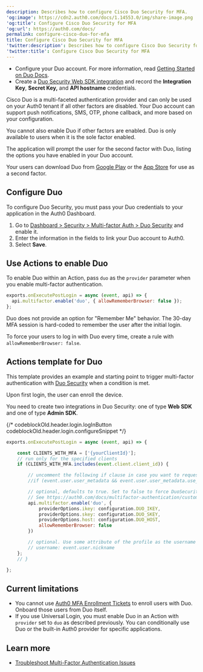 ```yaml
---
description: Describes how to configure Cisco Duo Security for MFA.
'og:image': https://cdn2.auth0.com/docs/1.14553.0/img/share-image.png
'og:title': Configure Cisco Duo Security for MFA
'og:url': https://auth0.com/docs/
permalink: configure-cisco-duo-for-mfa
title: Configure Cisco Duo Security for MFA
'twitter:description': Describes how to configure Cisco Duo Security for MFA.
'twitter:title': Configure Cisco Duo Security for MFA
---
```

<Card title="Before you start">

* Configure your Duo account. For more information, read [Getting Started on Duo Docs](https://duo.com/docs/getting-started#getting-started).
* Create a [Duo Security Web SDK integration](https://duo.com/docs/duoweb) and record the **Integration Key**, **Secret Key,** and **API hostname** credentials.

</Card>

Cisco Duo is a multi-faceted authentication provider and can only be used on your Auth0 tenant if all other factors are disabled. Your Duo account can support push notifications, SMS, OTP, phone callback, and more based on your configuration.

You cannot also enable Duo if other factors are enabled. Duo is only available to users when it is the sole factor enabled.

The application will prompt the user for the second factor with Duo, listing the options you have enabled in your Duo account.

Your users can download Duo from [Google Play](https://play.google.com/store/apps/details?id=com.duosecurity.duomobile) or the [App Store](https://itunes.apple.com/us/app/duo-mobile/id422663827?mt=8) for use as a second factor.

## Configure Duo

To configure Duo Security, you must pass your Duo credentials to your application in the <Tooltip tip="Auth0 Dashboard: Auth0's main product to configure your services." cta="View Glossary" href="/glossary?term=Auth0+Dashboard">Auth0 Dashboard</Tooltip>.

1. Go to [Dashboard > Security > Multi-factor Auth > Duo Security](https://manage.auth0.com/#/security/mfa/duo) and enable it.
2. Enter the information in the fields to link your Duo account to Auth0.
3. Select **Save**.

## Use Actions to enable Duo

To enable Duo within an Action, pass `duo` as the `provider` parameter when you enable <Tooltip tip="Multi-factor authentication (MFA): User authentication process that uses a factor in addition to username and password such as a code via SMS." cta="View Glossary" href="/glossary?term=multi-factor+authentication">multi-factor authentication</Tooltip>.

```js lines
exports.onExecutePostLogin = async (event, api) => {
  api.multifactor.enable('duo', { allowRememberBrowser: false });
};
```






Duo does not provide an option for "Remember Me" behavior. The 30-day MFA session is hard-coded to remember the user after the initial login.

To force your users to log in with Duo every time, create a rule with `allowRememberBrowser: false`.

## Actions template for Duo

This template provides an example and starting point to trigger multi-factor authentication with [Duo Security](http://duosecurity.com/) when a condition is met.

Upon first login, the user can enroll the device.

<Callout icon="file-lines" color="#0EA5E9" iconType="regular">

You need to create two integrations in Duo Security: one of type **Web SDK** and one of type **Admin SDK**.

</Callout>

{/* codeblockOld.header.login.logInButton codeblockOld.header.login.configureSnippet */}


```js lines
exports.onExecutePostLogin = async (event, api) => {

	const CLIENTS_WITH_MFA = ['{yourClientId}'];
	// run only for the specified clients
	if (CLIENTS_WITH_MFA.includes(event.client.client_id)) {

		// uncomment the following if clause in case you want to request a second factor only from user's that have user_metadata.use_mfa === true
		//if (event.user.user_metadata && event.user.user_metadata.use_mfa){

		// optional, defaults to true. Set to false to force DuoSecurity every time.
		// See https://auth0.com/docs/multifactor-authentication/custom#change-the-frequency-of-authentication-requests for details
		api.multifactor.enable('duo', {
			providerOptions.ikey: configuration.DUO_IKEY,
			providerOptions.skey: configuration.DUO_SKEY,
			providerOptions.host: configuration.DUO_HOST,
			allowRememberBrowser: false
		})

		// optional. Use some attribute of the profile as the username in DuoSecurity. This is also useful if you already have your users enrolled in Duo.
		// username: event.user.nickname
	};
	// }

};
```






## Current limitations

* You cannot use [Auth0 MFA Enrollment Tickets](/secure/multi-factor-authentication/multi-factor-authentication-developer-resources/create-custom-enrollment-tickets) to enroll users with Duo. Onboard those users from Duo itself.
* If you use <Tooltip tip="Universal Login: Your application redirects to Universal Login, hosted on Auth0's Authorization Server, to verify a user's identity." cta="View Glossary" href="/glossary?term=Universal+Login">Universal Login</Tooltip>, you must enable Duo in an Action with `provider` set to `duo` as described previously. You can conditionally use Duo or the built-in Auth0 provider for specific applications.

## Learn more

* [Troubleshoot Multi-Factor Authentication Issues](/troubleshoot/authentication-issues/troubleshoot-mfa-issues)
